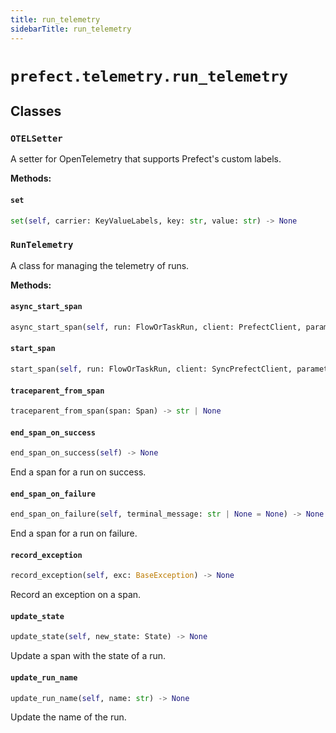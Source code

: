 ```yaml
---
title: run_telemetry
sidebarTitle: run_telemetry
---
```


# `prefect.telemetry.run_telemetry`

## Classes

### `OTELSetter` <sup><a href="https://github.com/prefecthq/prefect/blob/main/src/prefect/telemetry/run_telemetry.py#L35" target="_blank"><Icon icon="github" style="width: 14px; height: 14px;" /></a></sup>


A setter for OpenTelemetry that supports Prefect's custom labels.


**Methods:**

#### `set` <sup><a href="https://github.com/prefecthq/prefect/blob/main/src/prefect/telemetry/run_telemetry.py#L40" target="_blank"><Icon icon="github" style="width: 14px; height: 14px;" /></a></sup>

```python
set(self, carrier: KeyValueLabels, key: str, value: str) -> None
```

### `RunTelemetry` <sup><a href="https://github.com/prefecthq/prefect/blob/main/src/prefect/telemetry/run_telemetry.py#L45" target="_blank"><Icon icon="github" style="width: 14px; height: 14px;" /></a></sup>


A class for managing the telemetry of runs.


**Methods:**

#### `async_start_span` <sup><a href="https://github.com/prefecthq/prefect/blob/main/src/prefect/telemetry/run_telemetry.py#L58" target="_blank"><Icon icon="github" style="width: 14px; height: 14px;" /></a></sup>

```python
async_start_span(self, run: FlowOrTaskRun, client: PrefectClient, parameters: dict[str, Any] | None = None) -> Span | None
```

#### `start_span` <sup><a href="https://github.com/prefecthq/prefect/blob/main/src/prefect/telemetry/run_telemetry.py#L76" target="_blank"><Icon icon="github" style="width: 14px; height: 14px;" /></a></sup>

```python
start_span(self, run: FlowOrTaskRun, client: SyncPrefectClient, parameters: dict[str, Any] | None = None) -> Span | None
```

#### `traceparent_from_span` <sup><a href="https://github.com/prefecthq/prefect/blob/main/src/prefect/telemetry/run_telemetry.py#L162" target="_blank"><Icon icon="github" style="width: 14px; height: 14px;" /></a></sup>

```python
traceparent_from_span(span: Span) -> str | None
```

#### `end_span_on_success` <sup><a href="https://github.com/prefecthq/prefect/blob/main/src/prefect/telemetry/run_telemetry.py#L167" target="_blank"><Icon icon="github" style="width: 14px; height: 14px;" /></a></sup>

```python
end_span_on_success(self) -> None
```

End a span for a run on success.


#### `end_span_on_failure` <sup><a href="https://github.com/prefecthq/prefect/blob/main/src/prefect/telemetry/run_telemetry.py#L176" target="_blank"><Icon icon="github" style="width: 14px; height: 14px;" /></a></sup>

```python
end_span_on_failure(self, terminal_message: str | None = None) -> None
```

End a span for a run on failure.


#### `record_exception` <sup><a href="https://github.com/prefecthq/prefect/blob/main/src/prefect/telemetry/run_telemetry.py#L187" target="_blank"><Icon icon="github" style="width: 14px; height: 14px;" /></a></sup>

```python
record_exception(self, exc: BaseException) -> None
```

Record an exception on a span.


#### `update_state` <sup><a href="https://github.com/prefecthq/prefect/blob/main/src/prefect/telemetry/run_telemetry.py#L194" target="_blank"><Icon icon="github" style="width: 14px; height: 14px;" /></a></sup>

```python
update_state(self, new_state: State) -> None
```

Update a span with the state of a run.


#### `update_run_name` <sup><a href="https://github.com/prefecthq/prefect/blob/main/src/prefect/telemetry/run_telemetry.py#L209" target="_blank"><Icon icon="github" style="width: 14px; height: 14px;" /></a></sup>

```python
update_run_name(self, name: str) -> None
```

Update the name of the run.

